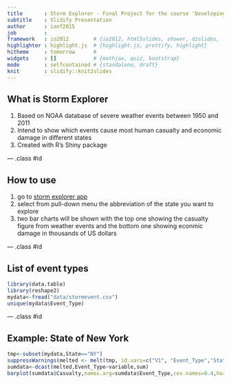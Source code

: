 ```yaml
---
title       : Storm Explorer - Final Project for the course 'Developing Data Products'
subtitle    : Slidify Presentation
author      : ianf2015
job         : 
framework   : io2012        # {io2012, html5slides, shower, dzslides, ...}
highlighter : highlight.js  # {highlight.js, prettify, highlight}
hitheme     : tomorrow      # 
widgets     : []            # {mathjax, quiz, bootstrap}
mode        : selfcontained # {standalone, draft}
knit        : slidify::knit2slides
---
```


## What is Storm Explorer

1. Based on NOAA database of severe weather events between 1950 and 2011
2. Intend to show which events cause most human casualty and economic damage in different states
3. Created with R's Shiny package

--- .class #id 

## How to use

1. go to [storm explorer app](https://ianf2015.shinyapps.io/shiny-app/) 
2. select from pull-down menu the abbreviation of the state you want to explore
3. two bar charts will be shown with the top one showing the casualty figure from weather events and the bottom one showing econmic damage in thousands of US dollars

--- .class #id

## List of event types

```r
library(data.table)
library(reshape2)
mydata<-fread("data/stormevent.csv")
unique(mydata$Event_Type)
```

--- .class #id

## Example: State of New York

```r
tmp<-subset(mydata,State=="NY")
suppressWarnings(melted <- melt(tmp, id.vars=c("V1", "Event_Type","State")))
sumdata<-dcast(melted,Event_Type~variable,sum)
barplot(sumdata$Casualty,names.arg=sumdata$Event_Type,cex.names=0.4,horiz=TRUE,las=1,col="red",main="Casualty Figure From Severe Weather Types",xlab="Number of Casualty")
```
